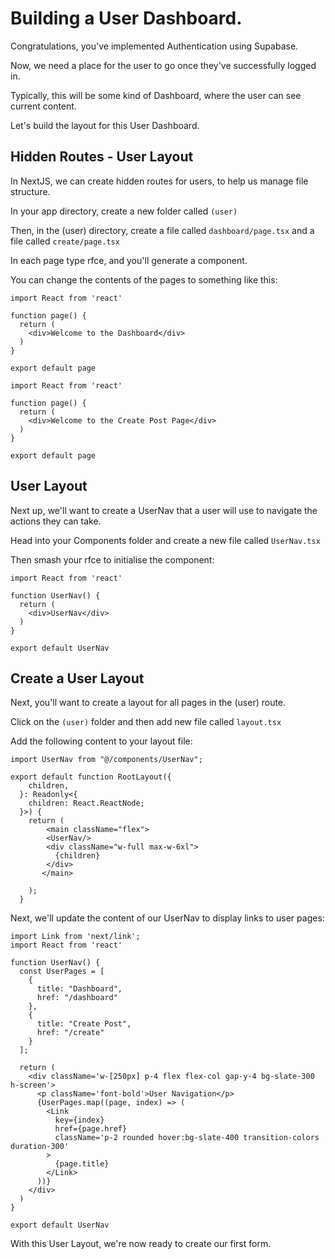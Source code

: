 # Building a User Dashboard.

Congratulations, you've implemented Authentication using Supabase.

Now, we need a place for the user to go once they've successfully logged in.

Typically, this will be some kind of Dashboard, where the user can see current content.

Let's build the layout for this User Dashboard.

## Hidden Routes - User Layout

In NextJS, we can create hidden routes for users, to help us manage file structure.

In your app directory, create a new folder called `(user)`

Then, in the (user) directory, create a file called `dashboard/page.tsx` and a file called `create/page.tsx`

In each page type rfce, and you'll generate a component.

You can change the contents of the pages to something like this:

```tsx filename="(user)/dashboard/page.tsx" copy
import React from 'react'

function page() {
  return (
    <div>Welcome to the Dashboard</div>
  )
}

export default page
```

```tsx filename="(user)/create/page.tsx" copy
import React from 'react'

function page() {
  return (
    <div>Welcome to the Create Post Page</div>
  )
}

export default page
```

## User Layout

Next up, we'll want to create a UserNav that a user will use to navigate the actions they can take.

Head into your Components folder and create a new file called `UserNav.tsx`

Then smash your rfce to initialise the component:

```tsx filename="components/UserNav.tsx" copy
import React from 'react'

function UserNav() {
  return (
    <div>UserNav</div>
  )
}

export default UserNav
```

## Create a User Layout

Next, you'll want to create a layout for all pages in the (user) route.

Click on the `(user)` folder and then add new file called  `layout.tsx`

Add the following content to your layout file:

```tsx filename="(user)/layout.tsx"
import UserNav from "@/components/UserNav";

export default function RootLayout({
    children,
  }: Readonly<{
    children: React.ReactNode;
  }>) {
    return (
        <main className="flex">
        <UserNav/>
        <div className="w-full max-w-6xl">
          {children}
        </div>
       </main>
    
    );
  }
```

Next, we'll update the content of our UserNav to display links to user pages:

```tsx filename="components/UserNav.tsx" copy
import Link from 'next/link';
import React from 'react'

function UserNav() {
  const UserPages = [
    {
      title: "Dashboard",
      href: "/dashboard"
    },
    {
      title: "Create Post",
      href: "/create"
    }
  ];

  return (
    <div className='w-[250px] p-4 flex flex-col gap-y-4 bg-slate-300 h-screen'>
      <p className='font-bold'>User Navigation</p>
      {UserPages.map((page, index) => (
        <Link
          key={index}
          href={page.href}
          className='p-2 rounded hover:bg-slate-400 transition-colors duration-300'
        >
          {page.title}
        </Link>
      ))}
    </div>
  )
}

export default UserNav

```

With this User Layout, we're now ready to create our first form.
